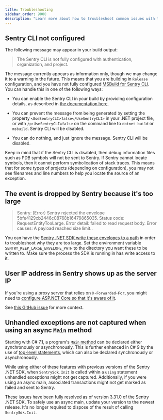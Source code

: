 ```yaml
---
title: Troubleshooting
sidebar_order: 9000
description: "Learn more about how to troubleshoot common issues with the .NET SDK. "
---
```


## Sentry CLI not configured

The following message may appear in your build output:

> The Sentry CLI is not fully configured with authentication, organization, and project.

The message currently appears as information only, though we may change it to a warning in the future.
This means that you are building in `Release` configuration, and you have not fully configured
[MSBuild for Sentry CLI](../configuration/msbuild/). You can handle this in one of the following ways:

- You can enable the Sentry CLI in your build by providing configuration details, as described in [the documentation here](../configuration/msbuild/).

- You can prevent the message from being generated by setting the property `<UseSentryCLI>false</UseSentryCLI>` in your .NET project file,
  or with `/p:UseSentryCLI=false` on the command line to `dotnet build` or `msbuild`. Sentry CLI will be disabled.

- You can do nothing, and just ignore the message. Sentry CLI will be disabled.

Keep in mind that if the Sentry CLI is disabled, then debug information files such as PDB symbols
will not be sent to Sentry. If Sentry cannot locate symbols, then it cannot perform symbolication of stack traces.
This means that for some types of projects (depending on configuration), you may not see filenames and line numbers
to help you locate the source of an exception.

## The event is dropped by Sentry because it's too large

> Sentry: (Error) Sentry rejected the envelope 5bfe4129cb2446c08768b16479865035. Status code: RequestEntityTooLarge. Error detail: failed to read request body. Error causes: A payload reached size limit..

You can have the [Sentry .NET SDK write these envelopes to a path](https://github.com/getsentry/sentry-dotnet/blob/e62013ca63436d2a786fb229570e96f42c7c4044/src/Sentry/Http/HttpTransportBase.cs#L341-L363) in order to troubleshoot why they are too large.
Set the environment variable `SENTRY_KEEP_LARGE_ENVELOPE_PATH` to the directory you want these to be written to.
Make sure the process the SDK is running in has write access to it.

## User IP address in Sentry shows up as the server IP

If you're using a proxy server that relies on `X-Forwarded-For`, you might need to [configure ASP.NET Core
so that it's aware of it](https://docs.microsoft.com/aspnet/core/host-and-deploy/proxy-load-balancer).

See [this GitHub issue](https://github.com/getsentry/sentry-dotnet/issues/258) for more context.

## Unhandled exceptions are not captured when using an async `Main` method

Starting with C# 7.1, a program's [`Main` method](https://docs.microsoft.com/dotnet/csharp/fundamentals/program-structure/main-command-line) can be declared either synchronously or asynchronously.
This is further enhanced in C# 9 by the use of [top-level statements](https://learn.microsoft.com/dotnet/csharp/fundamentals/program-structure/top-level-statements), which can also be declared synchronously or asynchronously.

While using either of these features with previous versions of the Sentry .NET SDK, when `SentrySdk.Init` is called within a `using` statement unhandled exceptions might not get captured.
Additionally, if you were using an async main, associated transactions might not get marked as failed and sent to Sentry.

These issues have been fully resolved as of version 3.31.0 of the Sentry .NET SDK. To safely use an async main, update your version to the newest release.
It's no longer required to dispose of the result of calling `SentrySdk.Init`.

<PlatformContent includePath="troubleshooting" />
